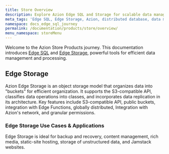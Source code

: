 ```yaml
---
title: Store Overview
description: Explore Azion Edge SQL and Storage for scalable data management.
meta_tags: 'Edge SQL, Edge Storage, Azion, distributed database, data management, SQL queries, database resilience, scalable database, data processing, S3-compatible storage'
namespace: docs_edge_sql_journey
permalink: /documentation/products/store/overview/
menu_namespace: storeMenu
---
```


Welcome to the Azion Store Products journey. This documentation introduces [Edge SQL]() and [Edge Storage](https://github.com/aziontech/docs/pull/1273/files), powerful tools for efficient data management and processing.

## Edge Storage

Azion Edge Storage is an object storage model that organizes data into "buckets" for efficient organization. It supports the S3-compatible API, classifies data operations into classes, and incorporates data replication in its architecture. Key features include S3-compatible API, public buckets, integration with Edge Functions, globally distributed, Integration with Azion's network, and granular permissions.

### Edge Storage Use Cases & Applications

Edge Storage is ideal for backup and recovery, content management, rich media, static-site hosting, storage of unstructured data, and Jamstack websites.

